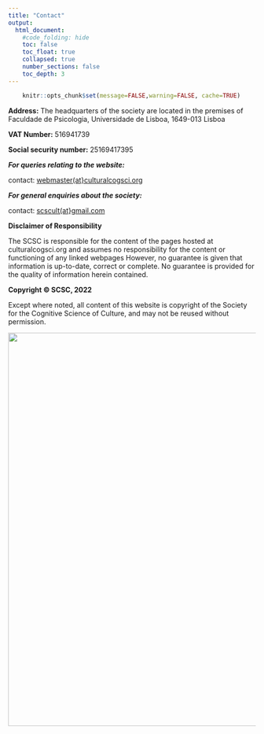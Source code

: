 ```yaml
---
title: "Contact"
output:
  html_document:
    #code_folding: hide
    toc: false
    toc_float: true
    collapsed: true
    number_sections: false
    toc_depth: 3
---
```


```{=html}
<style>
  .nav-pills>li>a:hover, .nav-pills>li>a:focus, .nav-pills>li.active>a,     .nav-pills>li.active>a:hover, .nav-pills>li.active>a:focus{
     background-color: CadetBlue; 
     }
</style>
```
<!-- https://www.angularfix.com/2021/10/how-to-change-tabset-colors-without.html -->

```r
    knitr::opts_chunk$set(message=FALSE,warning=FALSE, cache=TRUE)
```
::: col-sm-6
**Address:** 
The headquarters of the society are located in the premises of 
Faculdade de Psicologia, Universidade de Lisboa, 1649-013 Lisboa

**VAT Number:** 
516941739

**Social security number:**
25169417395



***For queries relating to the website:***

contact: [webmaster\(at\}culturalcogsci.org](mailto:webmaster@culturalcogsci.org)

***For general enquiries about the society:***

contact: [scscult\(at\}gmail.com](mailto:scscult@gmail.com)

**Disclaimer of Responsibility**

The SCSC is responsible for the content of the pages hosted at culturalcogsci.org and assumes no responsibility for the content or functioning of any linked webpages
However, no guarantee is given that information is up-to-date, correct or complete. No guarantee is provided for the quality of information herein contained.

**Copyright © SCSC, 2022**

Except where noted, all content of this website is copyright of the Society for the Cognitive Science of Culture, and may not be reused without permission.
:::

::: col-sm-6
```{=html}
<!--
### [SCSC](https://scsoc.github.io)
-->
```
<a href = "https://scsoc.github.io"> ![](images/SCSC_logo.jpg){width="800"} </a>
:::